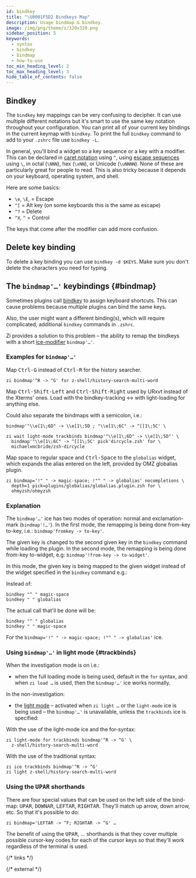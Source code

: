 ```yaml
---
id: bindkey
title: "\U0001F5D2 Bindkeys Map"
description: Usage bindmap & bindkey.
image: /img/png/theme/z/320x320.png
sidebar_position: 5
keywords:
  - syntax
  - bindkey
  - bindmap
  - how-to-use
toc_min_heading_level: 2
toc_max_heading_level: 3
hide_table_of_contents: false
---
```


## <Icon name="keyboard" /> Bindkey

The `bindkey` key mappings can be very confusing to decipher. It can use multiple different notations but it's smart to use the same key notation throughout your configuration. You can print all of your current key bindings in the current keymap with `bindkey`. To print the full `bindkey` command to add to your `.zshrc` file use `bindkey -L`.

In general, you'll bind a widget so a key sequence or a key with a modifier. This can be declared in [caret notation][5] using `^`, using [escape sequences][6] using `\`, in octal (`\NNN`), hex (`\xNN`), or Unicode (`\uNNNN`). None of these are particularly great for people to read. This is also tricky because it depends on your keyboard, operating system, and shell.

Here are some basics:

- `\e`, `\E`, = Escape
- `^[` = Alt key (on some keyboards this is the same as escape)
- `^?` = Delete
- `^X`, `^` = Control

The keys that come after the modifier can add more confusion.

## <Icon name="delete-left" /> Delete key binding

To delete a key binding you can use `bindkey -d $KEYS`. Make sure you don't delete the characters you need for typing.

## <Icon name="sliders" /> The `bindmap'…'` keybindings {#bindmap}

Sometimes plugins call [bindkey][1] to assign keyboard shortcuts. This can cause problems because multiple plugins can bind the same keys.

Also, the user might want a different binding(s), which will require complicated, additional `bindkey` commands in `.zshrc`.

Zi provides a solution to this problem – the ability to remap the bindkeys with a short [ice-modifier][2] `bindmap'…'`.

### <Icon name="circle-check" /> Examples for `bindmap'…'`

Map <kbd>Ctrl-G</kbd> instead of <kbd>Ctrl-R</kbd> for the history searcher.

```shell
zi bindmap'^R -> ^G' for z-shell/history-search-multi-word
```

Map <kbd>Ctrl-Shift-Left</kbd> and <kbd>Ctrl-Shift-Right</kbd> used by URxvt instead of the Xterms' ones. Load with the bindkey-tracking ↔ with light-loading for anything else.

Could also separate the bindmaps with a semicolon, i.e.:

```shell
bindmap'"\\e[1\;6D" -> \\e[1\;5D ; "\\e[1\;6C" -> ^[[1\;5C' \
```

```shell showLineNumbers
zi wait light-mode trackbinds bindmap'"\\e[1\;6D" -> \\e[1\;5D"' \
  bindmap'"\\e[1\;6C" -> ^[[1\;5C' pick'dircycle.zsh' for \
  michaelxmcbride/zsh-dircycle
```

Map space to regular space and <kbd>Ctrl-Space</kbd> to the `globalias` widget, which expands the alias entered on the left, provided by OMZ globalias plugin.

```shell showLineNumbers
zi bindmap='!" " -> magic-space; !"^ " -> globalias' nocompletions \
  depth=1 pick=plugins/globalias/globalias.plugin.zsh for \
  ohmyzsh/ohmyzsh
```

### <Icon name="circle-check" /> Explanation

The `bindmap'…'` ice has two modes of operation: normal and exclamation-mark (`bindmap'!…'`). In the first mode, the remapping is being done from-key to-key, i.e.: `bindmap'fromkey -> to-key'`.

The given key is changed to the second given key in the `bindkey` command while loading the plugin. In the second mode, the remapping is being done from-key to-widget, e.g: `bindmap'!from-key -> to-widget'`.

In this mode, the given key is being mapped to the given widget instead of the widget specified in the `bindkey` command e.g.:

Instead of:

```shell showLineNumbers
bindkey "^ " magic-space
bindkey " " globalias
```

The actual call that'll be done will be:

```shell showLineNumbers
bindkey "^ " globalias
bindkey " " magic-space
```

For the `bindmap='!" " -> magic-space; !"^ " -> globalias'` ice.

### <Icon name="circle-check" /> Using `bindmap'…'` in light mode {#trackbinds}

When the investigation mode is on i.e.:

- when the full loading mode is being used, default in the `for` syntax, and when `zi load …` is used, then the `bindmap'…'` ice works normally.

In the non-investigation:

- the [light mode](/search/?q=light+mode) – activated when `zi light …` or the `light-mode` ice is being used – the `bindmap'…'` is unavailable, unless the `trackbinds` ice is specified:

With the use of the light-mode ice and the for-syntax:

```shell showLineNumbers
zi light-mode for trackbinds bindmap'^R -> ^G' \
  z-shell/history-search-multi-word
```

With the use of the traditional syntax:

```shell showLineNumbers
zi ice trackbinds bindmap'^R -> ^G'
zi light z-shell/history-search-multi-word
```

### <Icon name="circle-check" /> Using the <kbd>UPAR</kbd> shorthands

There are four special values that can be used on the left side of the bind-map: <kbd>UPAR</kbd>, <kbd>DOWNAR</kbd>, <kbd>LEFTAR</kbd>, <kbd>RIGHTAR</kbd>. They'll match up arrow, down arrow, etc. So that it's possible to do:

```shell
zi bindmap='LEFTAR -> ^F; RIGHTAR -> ^G' …
```

The benefit of using the <kbd>UPAR</kbd>, … shorthands is that they cover multiple possible cursor-key codes for each of the cursor keys so that they'll work regardless of the terminal is used.

{/* links */}

[1]: /search/?q=bindkey
[2]: /search/?q=ice+modifier

{/* external */}

[5]: https://en.wikipedia.org/wiki/Caret_notation
[6]: https://en.wikipedia.org/wiki/Escape_sequence
